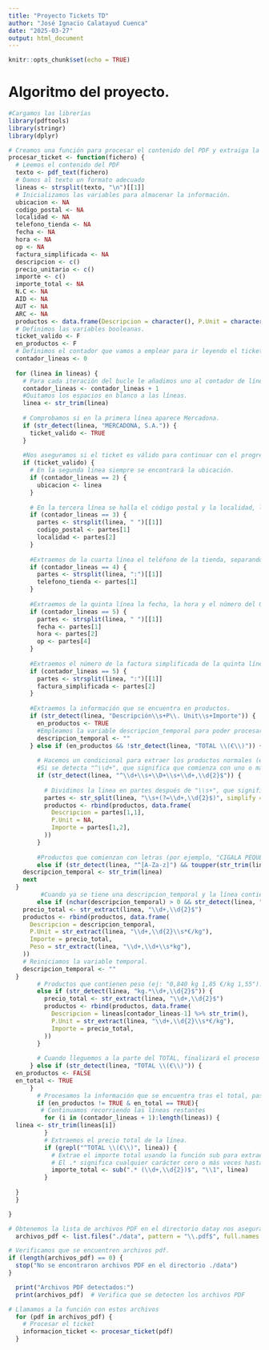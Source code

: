 ```yaml
---
title: "Proyecto Tickets TD"
author: "José Ignacio Calatayud Cuenca"
date: "2025-03-27"
output: html_document
---
```


```r
knitr::opts_chunk$set(echo = TRUE)
```

# Algoritmo del proyecto. 

```r

#Cargamos las librerías
library(pdftools)
library(stringr)
library(dplyr)

```

```r
  
# Creamos una función para procesar el contenido del PDF y extraiga la información
procesar_ticket <- function(fichero) {
  # Leemos el contenido del PDF
  texto <- pdf_text(fichero)
  # Damos al texto un formato adecuado
  lineas <- strsplit(texto, "\n")[[1]]
  # Inicializamos las variables para almacenar la información.
  ubicacion <- NA
  codigo_postal <- NA
  localidad <- NA
  telefono_tienda <- NA
  fecha <- NA
  hora <- NA
  op <- NA
  factura_simplificada <- NA
  descripcion <- c()
  precio_unitario <- c()
  importe <- c()
  importe_total <- NA
  N.C <- NA
  AID <- NA
  AUT <- NA
  ARC <- NA
  productos <- data.frame(Descripcion = character(), P.Unit = character(), Importe = character(), Peso = character())
  # Definimos las variables booleanas.
  ticket_valido <- F
  en_productos <- F
  # Definimos el contador que vamos a emplear para ir leyendo el ticket.
  contador_lineas <- 0
  
  for (linea in lineas) {
    # Para cada iteración del bucle le añadimos uno al contador de líneas.
    contador_lineas <- contador_lineas + 1
    #Quitamos los espacios en blanco a las líneas.
    linea <- str_trim(linea)
    
    # Comprobamos si en la primera línea aparece Mercadona.
    if (str_detect(linea, "MERCADONA, S.A.")) {
      ticket_valido <- TRUE
    }
    
    #Nos aseguramos si el ticket es válido para continuar con el progreso.
    if (ticket_valido) {
      # En la segunda linea siempre se encontrará la ubicación.
      if (contador_lineas == 2) {
        ubicacion <- linea
      }
      
      # En la tercera línea se halla el código postal y la localidad, las guardamos separando la linea por el espacio.
      if (contador_lineas == 3) {
        partes <- strsplit(linea, " ")[[1]]
        codigo_postal <- partes[1]
        localidad <- partes[2]
      }
      
      #Extraemos de la cuarta línea el teléfono de la tienda, separando por los dos punto para así quedarnos únicamente con el número.
      if (contador_lineas == 4) {
        partes <- strsplit(linea, ":")[[1]]
        telefono_tienda <- partes[1]
      }
      
      #Extraemos de la quinta línea la fecha, la hora y el número del OP, separando la línea por el espacio.
      if (contador_lineas == 5) {
        partes <- strsplit(linea, " ")[[1]]
        fecha <- partes[1]
        hora <- partes[2]
        op <- partes[4]
      }
      
      #Extraemos el número de la factura simplificada de la quinta línea mediante la división de la misma por los dos puntos.
      if (contador_lineas == 5) {
        partes <- strsplit(linea, ":")[[1]]
        factura_simplificada <- partes[2]
      }
      
      #Extraemos la información que se encuentra en productos.
      if (str_detect(linea, "Descripción\\s+P\\. Unit\\s+Importe")) {
        en_productos <- TRUE
        #Empleamos la variable descripcion_temporal para poder procesar aquellos productos que están formado por dos líneas.
        descripcion_temporal <- ""
      } else if (en_productos && !str_detect(linea, "TOTAL \\(€\\)")) {
        
        # Hacemos un condicional para extraer los productos normales (ej: "1 GARROFON 1,20").
        #Si se detecta "^\\d+", que significa que comienza con uno o más dígitos, en nuestro caso es la cantidad. Luego "\\s+", que significa que va seguido de uno o más espacios. Seguido de "\\D+", que significa uno o más caracteres que no son dígitos, que en nuestro caso es la descripción del producto. A continuación otro "\\s+" y por último "\\d+,\\d{2}$", que significa que es uno o más dígitos (precio en euros), seguido de una coma y exactamente 2 dígitos (los céntimos).
        if (str_detect(linea, "^\\d+\\s+\\D+\\s+\\d+,\\d{2}$")) {
          
          # Dividimos la linea en partes después de "\\s+", que significa uno o más espacios y "(?=\\d+,\\d{2}$)", que busca el precio (explicado anteriormente) sin incluirlo en la separación. Utilizamos simplify con un valor TRUE para que así nos devuelva partes como una matriz que es de más fácil acceso. 
          partes <- str_split(linea, "\\s+(?=\\d+,\\d{2}$)", simplify = TRUE)
          productos <- rbind(productos, data.frame(
            Descripcion = partes[1,1],
            P.Unit = NA,
            Importe = partes[1,2],
          ))
        }
        
        #Productos que comienzan con letras (por ejemplo, "CIGALA PEQUEÑA REF") y que NO sean "PESCADO". Se guarda la descripción en descripcion_temporal y se pasa a la siguiente línea.
        else if (str_detect(linea, "^[A-Za-z]") && toupper(str_trim(linea)) != "PESCADO") {
    descripcion_temporal <- str_trim(linea)
    next
  }
         #Cuando ya se tiene una descripcion_temporal y la línea contiene datos de peso (ej: "0,222 kg 16,85 €/kg 3,74").
        else if (nchar(descripcion_temporal) > 0 && str_detect(linea, "kg.*\\d+,\\d{2}$")) {
    precio_total <- str_extract(linea, "\\d+,\\d{2}$")
    productos <- rbind(productos, data.frame(
      Descripcion = descripcion_temporal,
      P.Unit = str_extract(linea, "\\d+,\\d{2}\\s*€/kg"),
      Importe = precio_total,
      Peso = str_extract(linea, "\\d+,\\d+\\s*kg"),
    ))
    # Reiniciamos la variable temporal.
    descripcion_temporal <- ""
  }
        # Productos que contienen peso (ej: "0,840 kg 1,85 €/kg 1,55").
        else if (str_detect(linea, "kg.*\\d+,\\d{2}$")) {
          precio_total <- str_extract(linea, "\\d+,\\d{2}$")
          productos <- rbind(productos, data.frame(
            Descripcion = lineas[contador_lineas-1] %>% str_trim(),
            P.Unit = str_extract(linea, "\\d+,\\d{2}\\s*€/kg"),
            Importe = precio_total,
          ))
        }
    
        # Cuando lleguemos a la parte del TOTAL, finalizará el proceso de extracción de elementos de la descripción asignándole el valor FALSE a la variable en_productos.
      } else if (str_detect(linea, "TOTAL \\(€\\)")) {
  en_productos <- FALSE
  en_total <- TRUE
      }
        # Procesamos la información que se encuentra tras el total, pasando la descripción.
        if (en_productos != TRUE & en_total == TRUE){
         # Continuamos recorriendo las líneas restantes
          for (i in (contador_lineas + 1):length(lineas)) {
  linea <- str_trim(lineas[i]) 
          }
          # Extraemos el precio total de la línea.
          if (grepl("^TOTAL \\(€\\)", linea)) {
            # Extrae el importe total usando la función sub para extraer los valores numéricos en este caso el precio del final de la línea.
            # El .* significa cualquier carácter cero o más veces hasta (\\d+,\\d{2}) que indica un número con formato dígitos, una coma y dos decimales finalizando con el $ para asegurarse que es el final de la cadena. Y el \\1 nos asegura que la función extraerá el primer grupo capturado.
            importe_total <- sub(".* (\\d+,\\d{2})$", "\\1", linea)
          }
          
  }
  }

}

```


```r

# Obtenemos la lista de archivos PDF en el directorio datay nos aseguramos que también detecte los archivos ".PDF" mediante "ignore.case = TRUE".
  archivos_pdf <- list.files("./data", pattern = "\\.pdf$", full.names = TRUE, ignore.case = TRUE)

# Verificamos que se encuentren archivos pdf.
if (length(archivos_pdf) == 0) {
  stop("No se encontraron archivos PDF en el directorio ./data")
}

  print("Archivos PDF detectados:")
  print(archivos_pdf)  # Verifica que se detecten los archivos PDF

# Llamamos a la función con estos archivos
  for (pdf in archivos_pdf) {
    # Procesar el ticket
    informacion_ticket <- procesar_ticket(pdf)
  }
  
```

